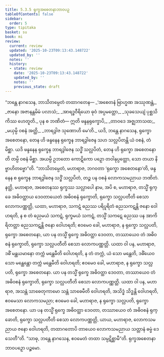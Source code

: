 ```yaml
---
title: 5.3.5 ရုက္ခအစေတနာဘာဝပဉှ
tableOfContents: false
sidebar:
  order: 5
type: tipitaka
basket: su
book: mi
review:
  current: review
  updated: '2025-10-23T09:13:43.148722'
  updated_by: ''
  notes: ''
  history:
  - state: review
    date: '2025-10-23T09:13:43.148722'
    updated_by: ''
    notes: ''
    previous_state: draft
---
```



<ReviewStatus review={frontmatter.review} showDetails={true} />

<HypothesisAnnotation frontmatter={frontmatter} />

<DynamicBreadcrumb />

<Division number="142" book="mi" e="ch" v="28">

<Paragraph number="789" book="mi">
“ဘန္တေ နာဂသေန, ဘာသိတမ္ပေတံ တထာဂတေန—
</Paragraph>

<Paragraph number="790" type="verses" book="mi">
_‘အစေတနံ ဗြာဟ္မဏ အဿုဏန္တံ,_  
_ဇာနော အဇာနန္တမိမံ ပလာသံ;_  
_အာရဒ္ဓဝီရိယော ဓုဝံ အပ္ပမတ္တော,_  
_သုခသေယျံ ပုစ္ဆသိ ကိဿ ဟေတူတိ._  

</Paragraph>

<Paragraph number="791" book="mi">
ပုန စ ဘဏိတံ—
</Paragraph>

<Paragraph number="792" type="verses" book="mi">
ဣတိ ဖန္ဒနရုက္ခောပိ,_  
_တာဝဒေ အဇ္ဈဘာသထ;_  
_မယှမ္ပိ ဝစနံ အတ္ထိ,_  
_ဘာရဒွါဇ သုဏောဟိ မေ’တိ._  

</Paragraph>

<Paragraph number="793" book="mi">
ယဒိ, ဘန္တေ နာဂသေန, ရုက္ခော အစေတနော, တေန ဟိ ဖန္ဒနေန ရုက္ခေန ဘာရဒွါဇေန သဟ သလ္လပိတန္တိ ယံ ဝစနံ, တံ မိစ္ဆာ. ယဒိ ဖန္ဒနေန ရုက္ခေန ဘာရဒွါဇေန သဒ္ဓိံ သလ္လပိတံ, တေန ဟိ ရုက္ခော အစေတနောတိ တမ္ပိ ဝစနံ မိစ္ဆာ. အယမ္ပိ ဥဘတော ကောဋိကော ပဉှော တဝါနုပ္ပတ္တော, သော တယာ နိဗ္ဗာဟိတဗ္ဗော”တိ.
</Paragraph>

<Paragraph number="794" book="mi">
“ဘာသိတမ္ပေတံ, မဟာရာဇ, ဘဂဝတာ ‘ရုက္ခော အစေတနော’တိ, ဖန္ဒနေန စ ရုက္ခေန ဘာရဒွါဇေန သဒ္ဓိံ သလ္လပိတံ, တဉ္စ ပန ဝစနံ လောကသမညာယ ဘဏိတံ. နတ္ထိ, မဟာရာဇ, အစေတနဿ ရုက္ခဿ သလ္လာပေါ နာမ, အပိ စ, မဟာရာဇ, တသ္မိံ ရုက္ခေ အဓိဝတ္ထာယ ဒေဝတာယေတံ အဓိဝစနံ ရုက္ခောတိ, ရုက္ခော သလ္လပတီတိ စေသာ လောကပဏ္ဏတ္တိ, ယထာ, မဟာရာဇ, သကဋံ ဓညဿ ပရိပူရိတံ ဓညသကဋန္တိ ဇနော ဝေါဟရတိ, န စ တံ ဓညမယံ သကဋံ, ရုက္ခမယံ သကဋံ, တသ္မိံ သကဋေ ဓညဿ ပန အာကိရိတတ္တာ ဓညသကဋန္တိ ဇနော ဝေါဟရတိ; ဧဝမေဝ ခေါ, မဟာရာဇ, န ရုက္ခော သလ္လပတိ, ရုက္ခော အစေတနော, ယာ ပန တသ္မိံ ရုက္ခေ အဓိဝတ္ထာ ဒေဝတာ, တဿာယေဝ တံ အဓိဝစနံ ရုက္ခောတိ, ရုက္ခော သလ္လပတီတိ စေသာ လောကပဏ္ဏတ္တိ.
</Paragraph>

<Paragraph number="795" book="mi">
ယထာ ဝါ ပန, မဟာရာဇ, ဒဓိံ မန္ထယမာနော တက္ကံ မန္ထေမီတိ ဝေါဟရတိ, န တံ တက္ကံ, ယံ သော မန္ထေတိ, ဒဓိံယေဝ သော မန္ထေန္တော တက္ကံ မန္ထေမီတိ ဝေါဟရတိ; ဧဝမေဝ ခေါ, မဟာရာဇ, န ရုက္ခော သလ္လပတိ, ရုက္ခော အစေတနော. ယာ ပန တသ္မိံ ရုက္ခေ အဓိဝတ္ထာ ဒေဝတာ, တဿာယေဝ တံ အဓိဝစနံ ရုက္ခောတိ, ရုက္ခော သလ္လပတီတိ စေသာ လောကပဏ္ဏတ္တိ.
</Paragraph>

<Paragraph number="796" book="mi">
ယထာ ဝါ ပန, မဟာရာဇ, အသန္တံ သာဓေတုကာမော သန္တံ သာဓေမီတိ ဝေါဟရတိ, အသိဒ္ဓံ သိဒ္ဓန္တိ ဝေါဟရတိ, ဧဝမေသာ လောကသမညာ; ဧဝမေဝ ခေါ, မဟာရာဇ, န ရုက္ခော သလ္လပတိ, ရုက္ခော အစေတနော. ယာ ပန တသ္မိံ ရုက္ခေ အဓိဝတ္ထာ ဒေဝတာ, တဿာယေဝ တံ အဓိဝစနံ ရုက္ခောတိ, ရုက္ခော သလ္လပတီတိ စေသာ လောကပဏ္ဏတ္တိ, ယာယ, မဟာရာဇ, လောကသမညာယ ဇနော ဝေါဟရတိ, တထာဂတောပိ တာယေဝ လောကသမညာယ သတ္တာနံ ဓမ္မံ ဒေသေတီ”တိ. “သာဓု, ဘန္တေ နာဂသေန, ဧဝမေတံ တထာ သမ္ပဋိစ္ဆာမီ”တိ.

</Paragraph>
</Division>

<Paragraph number="797" type="center" book="mi">
ရုက္ခအစေတနာဘာဝပဉှော ပဉ္စမော.
</Paragraph>